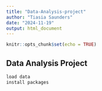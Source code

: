 ```yaml
---
title: "Data-Analysis-project"
author: "Tiasia Saunders"
date: "2024-11-19"
output: html_document
---
```


```r
knitr::opts_chunk$set(echo = TRUE)
```

## Data Analysis Project 

```r
load data 
install packages 
```

